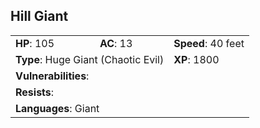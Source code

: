 ## Hill Giant {#monster-hill-giant}

```{=html}
<table class="table table-striped">
    <tbody>
        <tr>                    
            <td><b>HP</b>: 105</td>
            <td><b>AC</b>: 13</td>
            <td><b>Speed</b>: 40 feet</td>
        </tr>
        <tr>
            <td colspan="2"><b>Type</b>: Huge Giant (Chaotic Evil)</td>
            <td><b>XP</b>: 1800</td>
        </tr>
        <tr>
            <td colspan="3"><b>Vulnerabilities</b>: </td>
        </tr>
        <tr>
            <td colspan="3"><b>Resists</b>: </td>
        </tr>
        <tr>
            <td colspan="3"><b>Languages</b>: Giant</td>
        </tr>
    </tbody>
</table>
```
